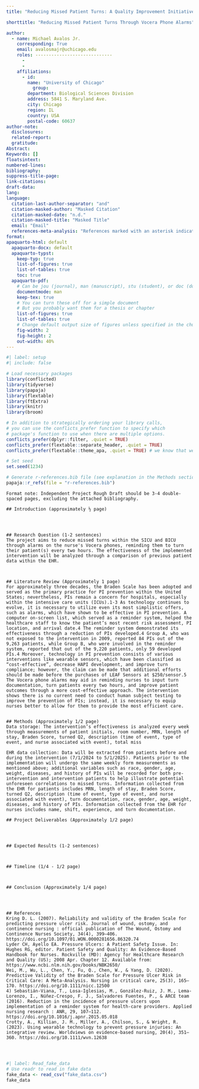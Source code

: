 ```yaml
---
title: "Reducing Missed Patient Turns: A Quality Improvement Initiative Through Vocera Phone Alarms"

shorttitle: "Reducing Missed Patient Turns Through Vocera Phone Alarms"

author: 
  - name: Michael Avalos Jr. 
    corresponding: True 
    email: avalosmajr@uchicago.edu
    roles: -----------------------------
      - 
      - 
    affiliations:
      - id: 
        name: "University of Chicago"
          group:
        department: Biological Sciences Division 
        address: 5841 S. Maryland Ave.
        city: Chicago
        region: IL
        country: USA
        postal-code: 60637
author-note:
  disclosures: 
  related-report: 
  gratitude: 
Abstract:
Keywords: []
floatsintext: 
numbered-lines:
bibliography:
suppress-title-page:
link-citations:
draft-data:
lang: 
language:
  citation-last-author-separator: "and"
  citation-masked-author: "Masked Citation" 
  citation-masked-date: "n.d."
  citation-masked-title: "Masked Title" 
  email: "Email"
  references-meta-analysis: "References marked with an asterisk indicate studies included in the meta-analysis." 
format:
apaquarto-html: default
  apaquarto-docx: default
  apaquarto-typst: 
    keep-typ: true
    list-of-figures: true
    list-of-tables: true
    toc: true
  apaquarto-pdf:
    # Can be jou (journal), man (manuscript), stu (student), or doc (document)
    documentmode: man
    keep-tex: true
    # You can turn these off for a simple document
    # But you probably want them for a thesis or chapter
    list-of-figures: true
    list-of-tables: true
    # Change default output size of figures unless specified in the chunk
    fig-width: 2
    fig-height: 2
    out-width: 40%
---
```


```r
#| label: setup
#| include: false

# Load necessary packages
library(conflicted)
library(tidyverse)
library(papaja)
library(flextable)
library(ftExtra)
library(knitr)
library(broom)

# In addition to strategically ordering your library calls, 
# you can use the conflicts_prefer function to specify which 
# package's function to use when there are multiple options.
conflicts_prefer(dplyr::filter, .quiet = TRUE)
conflicts_prefer(flextable::separate_header, .quiet = TRUE)
conflicts_prefer(flextable::theme_apa, .quiet = TRUE) # we know that we never want the papaja one!

# Set seed
set.seed(1234)

# Generate r-references.bib file (see explanation in the Methods section)
papaja::r_refs(file = "r-references.bib")

```


```
Format note: Independent Project Rough Draft should be 3-4 double-spaced pages, excluding the attached bibliography.
```


```
## Introduction (approximately ½ page)




## Research Question (1-2 sentences)
The project aims to reduce missed turns within the SICU and BICU through alarms on the nurse's Vocera phones, reminding them to turn their patient(s) every two hours. The effectiveness of the implemented intervention will be analyzed through a comparison of previous patient data within the EHR.  



## Literature Review (Approximately 1 page)
For approximately three decades, the Braden Scale has been adopted and served as the primary practice for PI prevention within the United States; nevertheless, PIs remain a concern for hospitals, especially within the intensive care units (ICUs).1-3 As technology continues to evolve, it is necessary to utilize even its most simplistic offers, such as alarms, which have shown to be effective in PI prevention. A computer on-screen list, which served as a reminder system, helped the healthcare staff to know the patient’s most recent risk assessment, PI location, and arrival date.4 The reminder system demonstrated its effectiveness through a reduction of PIs developed.4 Group A, who was not exposed to the intervention in 2009, reported 84 PIs out of the 9,263 patients, while Group B, who were involved in the reminder system, reported that out of the 9,220 patients, only 59 developed PIs.4 Moreover, technology in PI prevention consists of various interventions like wearable sensors, which have been classified as “cost-effective”, decrease HAPI development, and improve turn compliance; however, the claim can be made that additional efforts should be made before the purchases of LEAF Sensors at $250/sensor.5 The Vocera phone alarms may aid in reminding nurses to input turn documentation, turn patients every two hours, and improve patient outcomes through a more cost-effective approach. The intervention shows there is no current need to conduct human subject testing to improve the prevention of PIs; instead, it is necessary to equip nurses better to allow for them to provide the most efficient care.


## Methods (Approximately 1/2 page)
Data storage: The intervention’s effectiveness is analyzed every week through measurements of patient initials, room number, MRN, length of stay, Braden Score, turned Q2, description (time of event, type of event, and nurse associated with event), total miss

EHR data collection: Data will be extracted from patients before and during the intervention (7/1/2024 to 5/1/2025). Patients prior to the implementation will undergo the same weekly form measurements as mentioned above; additional variables such as race, gender, age, weight, diseases, and history of PIs will be recorded for both pre-intervention and intervention patients to help illustrate potential unforeseen correlations to missed turns. Information collected from the EHR for patients includes MRN, length of stay, Braden Score, turned Q2, description (time of event, type of event, and nurse associated with event), turn documentation, race, gender, age, weight, diseases, and history of PIs. Information collected from the EHR for nurses includes name, shift, experience, and turn documentation. 

## Project Deliverables (Approximately 1/2 page)




## Expected Results (1-2 sentences)



## Timeline (1/4 - 1/2 page)



## Conclusion (Approximately 1/4 page)




## References 
Kring D. L. (2007). Reliability and validity of the Braden Scale for predicting pressure ulcer risk. Journal of wound, ostomy, and continence nursing : official publication of The Wound, Ostomy and Continence Nurses Society, 34(4), 399–406. https://doi.org/10.1097/01.WON.0000281656.86320.74
Lyder CH, Ayello EA. Pressure Ulcers: A Patient Safety Issue. In: Hughes RG, editor. Patient Safety and Quality: An Evidence-Based Handbook for Nurses. Rockville (MD): Agency for Healthcare Research and Quality (US); 2008 Apr. Chapter 12. Available from: https://www.ncbi.nlm.nih.gov/books/NBK2650/
Wei, M., Wu, L., Chen, Y., Fu, Q., Chen, W., & Yang, D. (2020). Predictive Validity of the Braden Scale for Pressure Ulcer Risk in Critical Care: A Meta-Analysis. Nursing in critical care, 25(3), 165–170. https://doi.org/10.1111/nicc.12500
4) Sebastián-Viana, T., Losa-Iglesias, M., González-Ruiz, J. M., Lema-Lorenzo, I., Núñez-Crespo, F. J., Salvadores Fuentes, P., & ARCE team (2016). Reduction in the incidence of pressure ulcers upon implementation of a reminder system for health-care providers. Applied nursing research : ANR, 29, 107–112. https://doi.org/10.1016/j.apnr.2015.05.018
Crotty, A., Killian, J. M., Miller, A., Chilson, S., & Wright, R. (2023). Using wearable technology to prevent pressure injuries: An integrative review. Worldviews on evidence-based nursing, 20(4), 351–360. https://doi.org/10.1111/wvn.12638




```
```r
#| label: Read_fake_data
# Use readr to read in fake data
fake_data <- read_csv("fake_data.csv")
fake_data
```
















